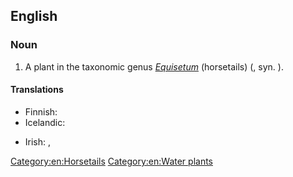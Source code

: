 ==English==
{{rfi|en}}
{{wikipedia|Equisetum fluviatile}}

===Noun===
{{en-noun}}

# A plant in the taxonomic genus ''[[Equisetum]]'' (horsetails) ({{taxlink|Equisetum fluviatile|species|ver=170320}}, syn. {{taxlink|Equisetum limosum|species|ver=170320}}).

====Translations====
{{trans-top|plant}}
* Finnish: {{t+|fi|järvikorte}}
* Icelandic: {{t+|is|fergin|n}}
{{trans-mid}}
* Irish: {{t|ga|scuab eich uisce|f}}, {{t|ga|eireaball capaill uisce|m}}
{{trans-bottom}}

[[Category:en:Horsetails]]
[[Category:en:Water plants]]